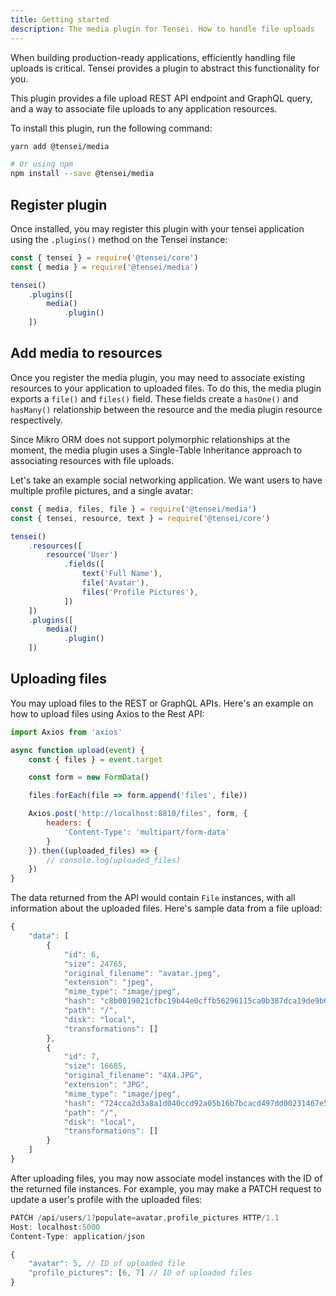 ```yaml
---
title: Getting started
description: The media plugin for Tensei. How to handle file uploads
---
```


When building production-ready applications, efficiently handling file uploads is critical. Tensei provides a plugin to abstract this functionality for you.

This plugin provides a file upload REST API endpoint and GraphQL query, and a way to associate file uploads to any application resources.

To install this plugin, run the following command:

```bash
yarn add @tensei/media

# Or using npm
npm install --save @tensei/media
```

## Register plugin
Once installed, you may register this plugin with your tensei application using the `.plugins()` method on the Tensei instance:

```js
const { tensei } = require('@tensei/core')
const { media } = require('@tensei/media')

tensei()
    .plugins([
        media()
            .plugin()
    ])
```

## Add media to resources
Once you register the media plugin, you may need to associate existing resources to your application to uploaded files. To do this, the media plugin exports a `file()` and `files()` field. These fields create a `hasOne()` and `hasMany()` relationship between the resource and the media plugin resource respectively.

Since Mikro ORM does not support polymorphic relationships at the moment, the media plugin uses a Single-Table Inheritance approach to associating resources with file uploads.

Let's take an example social networking application. We want users to have multiple profile pictures, and a single avatar:

```js
const { media, files, file } = require('@tensei/media')
const { tensei, resource, text } = require('@tensei/core')

tensei()
    .resources([
        resource('User')
            .fields([
                text('Full Name'),
                file('Avatar'),
                files('Profile Pictures'),
            ])
    ])
    .plugins([
        media()
            .plugin()
    ])
```

## Uploading files
You may upload files to the REST or GraphQL APIs. Here's an example on how to upload files using Axios to the Rest API:

```js
import Axios from 'axios'

async function upload(event) {
    const { files } = event.target

    const form = new FormData()

    files.forEach(file => form.append('files', file))

    Axios.post('http://localhost:8810/files', form, {
        headers: {
            'Content-Type': 'multipart/form-data'
        }
    }).then((uploaded_files) => {
        // console.log(uploaded_files)
    })
}
```

The data returned from the API would contain `File` instances, with all information about the uploaded files. Here's sample data from a file upload:

```js
{
    "data": [
        {
            "id": 6,
            "size": 24765,
            "original_filename": "avatar.jpeg",
            "extension": "jpeg",
            "mime_type": "image/jpeg",
            "hash": "c8b0019021cfbc19b44e0cffb56296115ca0b387dca19de9b64db1b420d933e2bb632af1",
            "path": "/",
            "disk": "local",
            "transformations": []
        },
        {
            "id": 7,
            "size": 16685,
            "original_filename": "4X4.JPG",
            "extension": "JPG",
            "mime_type": "image/jpeg",
            "hash": "724cca2d3a8a1d040ccd92a05b16b7bcacd497dd00231467e5984bf8aca15b6a78cc7f63",
            "path": "/",
            "disk": "local",
            "transformations": []
        }
    ]
}
```

After uploading files, you may now associate model instances with the ID of the returned file instances. For example, you may make a PATCH request to update a user's profile with the uploaded files:

```js
PATCH /api/users/1?populate=avatar,profile_pictures HTTP/1.1
Host: localhost:5000
Content-Type: application/json

{
	"avatar": 5, // ID of uploaded file
	"profile_pictures": [6, 7] // ID of uploaded files
}
```
